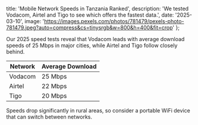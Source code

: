   title: 'Mobile Network Speeds in Tanzania Ranked',
  description: 'We tested Vodacom, Airtel and Tigo to see which offers the fastest data.',
  date: '2025-03-10',
  image: 'https://images.pexels.com/photos/781479/pexels-photo-781479.jpeg?auto=compress&cs=tinysrgb&w=800&h=400&fit=crop'
};

Our 2025 speed tests reveal that Vodacom leads with average download speeds of 25 Mbps in major cities, while Airtel and Tigo follow closely behind.

| Network | Average Download |
|---------|-----------------|
| Vodacom | 25 Mbps |
| Airtel  | 22 Mbps |
| Tigo    | 20 Mbps |

Speeds drop significantly in rural areas, so consider a portable WiFi device that can switch between networks.
